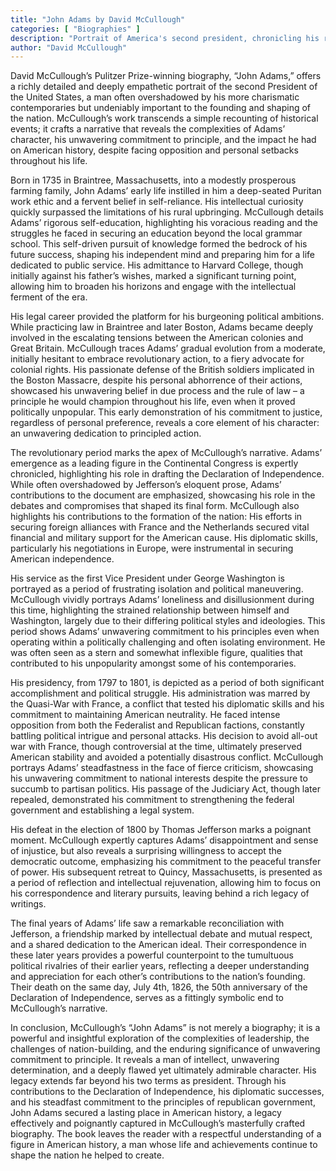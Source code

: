 ```yaml
---
title: "John Adams by David McCullough"
categories: [ "Biographies" ]
description: "Portrait of America's second president, chronicling his role in the American Revolution and early republic"
author: "David McCullough"
---
```

David McCullough’s Pulitzer Prize-winning biography, "John Adams," offers a richly detailed and deeply empathetic portrait of the second President of the United States, a man often overshadowed by his more charismatic contemporaries but undeniably important to the founding and shaping of the nation.  McCullough’s work transcends a simple recounting of historical events; it crafts a narrative that reveals the complexities of Adams’ character, his unwavering commitment to principle, and the impact he had on American history, despite facing opposition and personal setbacks throughout his life.

Born in 1735 in Braintree, Massachusetts, into a modestly prosperous farming family, John Adams’ early life instilled in him a deep-seated Puritan work ethic and a fervent belief in self-reliance.  His intellectual curiosity quickly surpassed the limitations of his rural upbringing.  McCullough details Adams’ rigorous self-education, highlighting his voracious reading and the struggles he faced in securing an education beyond the local grammar school.  This self-driven pursuit of knowledge formed the bedrock of his future success, shaping his independent mind and preparing him for a life dedicated to public service.  His admittance to Harvard College, though initially against his father’s wishes, marked a significant turning point, allowing him to broaden his horizons and engage with the intellectual ferment of the era.

His legal career provided the platform for his burgeoning political ambitions. While practicing law in Braintree and later Boston, Adams became deeply involved in the escalating tensions between the American colonies and Great Britain.  McCullough traces Adams’ gradual evolution from a moderate, initially hesitant to embrace revolutionary action, to a fiery advocate for colonial rights.  His passionate defense of the British soldiers implicated in the Boston Massacre, despite his personal abhorrence of their actions, showcased his unwavering belief in due process and the rule of law – a principle he would champion throughout his life, even when it proved politically unpopular.  This early demonstration of his commitment to justice, regardless of personal preference, reveals a core element of his character: an unwavering dedication to principled action.

The revolutionary period marks the apex of McCullough’s narrative. Adams' emergence as a leading figure in the Continental Congress is expertly chronicled, highlighting his role in drafting the Declaration of Independence. While often overshadowed by Jefferson’s eloquent prose, Adams' contributions to the document are emphasized, showcasing his role in the debates and compromises that shaped its final form. McCullough also highlights his contributions to the formation of the nation: His efforts in securing foreign alliances with France and the Netherlands secured vital financial and military support for the American cause. His diplomatic skills, particularly his negotiations in Europe, were instrumental in securing American independence.

His service as the first Vice President under George Washington is portrayed as a period of frustrating isolation and political maneuvering. McCullough vividly portrays Adams' loneliness and disillusionment during this time, highlighting the strained relationship between himself and Washington, largely due to their differing political styles and ideologies. This period shows Adams’ unwavering commitment to his principles even when operating within a politically challenging and often isolating environment. He was often seen as a stern and somewhat inflexible figure, qualities that contributed to his unpopularity amongst some of his contemporaries.

His presidency, from 1797 to 1801, is depicted as a period of both significant accomplishment and political struggle. His administration was marred by the Quasi-War with France, a conflict that tested his diplomatic skills and his commitment to maintaining American neutrality. He faced intense opposition from both the Federalist and Republican factions, constantly battling political intrigue and personal attacks. His decision to avoid all-out war with France, though controversial at the time, ultimately preserved American stability and avoided a potentially disastrous conflict. McCullough portrays Adams' steadfastness in the face of fierce criticism, showcasing his unwavering commitment to national interests despite the pressure to succumb to partisan politics. His passage of the Judiciary Act, though later repealed, demonstrated his commitment to strengthening the federal government and establishing a legal system.

His defeat in the election of 1800 by Thomas Jefferson marks a poignant moment. McCullough expertly captures Adams’ disappointment and sense of injustice, but also reveals a surprising willingness to accept the democratic outcome, emphasizing his commitment to the peaceful transfer of power. His subsequent retreat to Quincy, Massachusetts, is presented as a period of reflection and intellectual rejuvenation, allowing him to focus on his correspondence and literary pursuits, leaving behind a rich legacy of writings.

The final years of Adams’ life saw a remarkable reconciliation with Jefferson, a friendship marked by intellectual debate and mutual respect, and a shared dedication to the American ideal.  Their correspondence in these later years provides a powerful counterpoint to the tumultuous political rivalries of their earlier years, reflecting a deeper understanding and appreciation for each other's contributions to the nation's founding. Their death on the same day, July 4th, 1826, the 50th anniversary of the Declaration of Independence, serves as a fittingly symbolic end to McCullough's narrative.

In conclusion, McCullough’s "John Adams" is not merely a biography; it is a powerful and insightful exploration of the complexities of leadership, the challenges of nation-building, and the enduring significance of unwavering commitment to principle. It reveals a man of intellect, unwavering determination, and a deeply flawed yet ultimately admirable character. His legacy extends far beyond his two terms as president. Through his contributions to the Declaration of Independence, his diplomatic successes, and his steadfast commitment to the principles of republican government, John Adams secured a lasting place in American history, a legacy effectively and poignantly captured in McCullough's masterfully crafted biography. The book leaves the reader with a respectful understanding of a figure in American history, a man whose life and achievements continue to shape the nation he helped to create.

